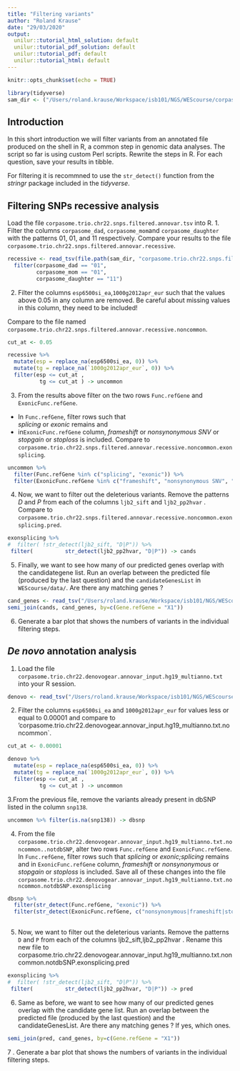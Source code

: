 ```yaml
---
title: "Filtering variants"
author: "Roland Krause"
date: "29/03/2020"
output: 
  unilur::tutorial_html_solution: default
  unilur::tutorial_pdf_solution: default
  unilur::tutorial_pdf: default
  unilur::tutorial_html: default
---
```



```r
knitr::opts_chunk$set(echo = TRUE)
```


```r
library(tidyverse)
sam_dir <- ("/Users/roland.krause/Workspace/isb101/NGS/WEScourse/corpasome/variants_samtools/")
```

## Introduction
In this short introduction we will filter variants from an annotated file produced on the shell in R, a common step in genomic data analyses. The script so far is using custom Perl scripts. Rewrite the steps in R. 
For each question, save your results in tibble.

For filtering it is recommned to use the `str_detect()` function from the *stringr* package included in the *tidyverse*.

## Filtering SNPs recessive analysis

Load the file `corpasome.trio.chr22.snps.filtered.annovar.tsv` into R.
 1. Filter the columns `corpasome_dad`, `corpasome_mom`and `corpasome_daughter` with the patterns $01$, $01$, and $11$ respectively. Compare your results to the file `corpasome.trio.chr22.snps.filtered.annovar.recessive`.
 
```r
recessive <- read_tsv(file.path(sam_dir, "corpasome.trio.chr22.snps.filtered.annovar.tsv")) %>% 
  filter(corpasome_dad == "01", 
         corpasome_mom == "01", 
         corpasome_daughter == "11")


```

 
 2. Filter the columns `esp6500si_ea`,`1000g2012apr_eur` such that the values above $0.05$ in any column are removed. Be careful about missing values in this column, they need to be included!
 
Compare to the file named `corpasome.trio.chr22.snps.filtered.annovar.recessive.noncommon`.
 
```r
cut_at <- 0.05 

recessive %>% 
  mutate(esp = replace_na(esp6500si_ea, 0)) %>% 
  mutate(tg = replace_na(`1000g2012apr_eur`, 0)) %>% 
  filter(esp <= cut_at ,
          tg <= cut_at ) -> uncommon
```
 
 3. From the results above filter on the two rows `Func.refGene` and `ExonicFunc.refGene`. 
 
  * In `Func.refGene`, filter rows such that  
  *splicing* or *exonic* remains and 
  * in`ExonicFunc.refGene` column, *frameshift* or *nonsynonymous SNV* or *stopgain* or *stoploss* is included. 
  Compare to `corpasome.trio.chr22.snps.filtered.annovar.recessive.noncommon.exonsplicing`. 

```r
uncommon %>% 
  filter(Func.refGene %in% c("splicing", "exonic")) %>% 
  filter(ExonicFunc.refGene %in% c("frameshift", "nonsynonymous SNV", "stopgain","stoploss")) -> exonsplicing
```
  4. Now, we want to filter out the deleterious variants. Remove the patterns *D* and *P* from each of the columns `ljb2_sift` and `ljb2_pp2hvar` . Compare to `corpasome.trio.chr22.snps.filtered.annovar.recessive.noncommon.exonsplicing.pred`.
  
```r
exonsplicing %>% 
#  filter( !str_detect(ljb2_sift, "D|P")) %>% 
 filter(          str_detect(ljb2_pp2hvar, "D|P")) -> cands

```
  
  
  5. Finally, we want to see how many of our predicted genes overlap with the candidategene list. Run an overlap between the predicted file (produced by the last question) and the `candidateGenesList` in `WEScourse/data/`. Are there any matching genes ?
  
```r
cand_genes <- read_tsv("/Users/roland.krause/Workspace/isb101/NGS/WEScourse/data/candidateGenes/schizophrenia.cand.genes.ids", col_names = FALSE)
semi_join(cands, cand_genes, by=c(Gene.refGene = "X1"))
```

 6. Generate a bar plot that shows the numbers of variants in the individual filtering steps.

  
## *De novo* annotation analysis
  1. Load the file `corpasome.trio.chr22.denovogear.annovar_input.hg19_multianno.txt` into your R session.
  
```r
denovo <- read_tsv("/Users/roland.krause/Workspace/isb101/NGS/WEScourse/corpasome/denovo/corpasome.trio.chr22.denovogear.annovar_input.hg19_multianno.txt", na="")
```
  
  2. Filter the columns `esp6500si_ea` and `1000g2012apr_eur` for values less or equal to $0.00001$ and compare to 'corpasome.trio.chr22.denovogear.annovar_input.hg19_multianno.txt.noncommon`.
```r
cut_at <- 0.00001

denovo %>% 
  mutate(esp = replace_na(esp6500si_ea, 0)) %>% 
  mutate(tg = replace_na(`1000g2012apr_eur`, 0)) %>% 
  filter(esp <= cut_at ,
          tg <= cut_at ) -> uncommon
```
  
  3.From the previous file, remove the variants already present in dbSNP listed in the column `snp138`.
  
```r
uncommon %>% filter(is.na(snp138)) -> dbsnp

```

  4. From the file `corpasome.trio.chr22.denovogear.annovar_input.hg19_multianno.txt.noncommon..notdbSNP`, alter two rows `Func.refGene` and `ExonicFunc.refGene`. In `Func.refGene`, filter rows such that  *splicing* or *exonic;splicing* remains and in `ExonicFunc.refGene` column, *frameshift* or *nonsynonymous* or *stopgain* or *stoploss* is included. Save all of these changes into the file `corpasome.trio.chr22.denovogear.annovar_input.hg19_multianno.txt.noncommon.notdbSNP.exonsplicing`
  
```r
dbsnp %>% 
  filter(str_detect(Func.refGene, "exonic")) %>% 
  filter(str_detect(ExonicFunc.refGene, c("nonsynonymous|frameshift|stopgain|stoploss"))) -> exonsplicing
  
```
  
  5. Now, we want to filter out the deleterious variants. Remove the patterns `D` and `P` from each of the columns ljb2_sift,ljb2_pp2hvar . Rename this new file to corpasome.trio.chr22.denovogear.annovar_input.hg19_multianno.txt.noncommon.notdbSNP.exonsplicing.pred
```r
exonsplicing %>% 
#  filter( !str_detect(ljb2_sift, "D|P")) %>% 
 filter(          str_detect(ljb2_pp2hvar, "D|P")) -> pred
```
  
  6. Same as before, we want to see how many of our predicted genes overlap with the candidate gene list. Run an overlap between the predicted file (produced by the last question) and the candidateGenesList. Are there any matching genes ? If yes, which ones.
  
```r
semi_join(pred, cand_genes, by=c(Gene.refGene = "X1"))
```


 7 . Generate a bar plot that shows the numbers of variants in the individual filtering steps.

